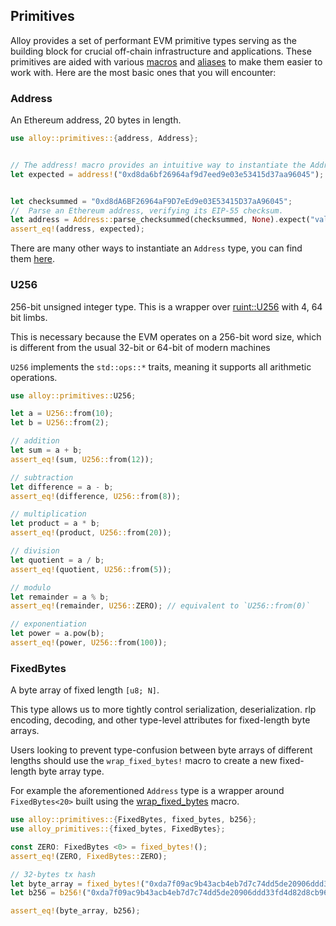 ## Primitives

Alloy provides a set of performant EVM primitive types serving as the building block for crucial off-chain infrastructure and applications. These primitives are aided with various [macros](https://docs.rs/alloy-primitives/latest/alloy_primitives/#macros) and [aliases](https://docs.rs/alloy-primitives/latest/alloy_primitives/#reexports) to make them easier to work with. Here are the most basic ones that you will encounter:

### Address

An Ethereum address, 20 bytes in length.

```rust
use alloy::primitives::{address, Address};


// The address! macro provides an intuitive way to instantiate the Address type from a string literal.
let expected = address!("0xd8da6bf26964af9d7eed9e03e53415d37aa96045"); // [!code hl]


let checksummed = "0xd8dA6BF26964aF9D7eEd9e03E53415D37aA96045";
//  Parse an Ethereum address, verifying its EIP-55 checksum.
let address = Address::parse_checksummed(checksummed, None).expect("valid checksum");
assert_eq!(address, expected);
```

There are many other ways to instantiate an `Address` type, you can find them [here](https://docs.rs/alloy-primitives/latest/alloy_primitives/struct.Address.html#method.from_word).

### U256

256-bit unsigned integer type. This is a wrapper over [ruint::U256](https://docs.rs/ruint/latest/ruint/struct.Uint.html) with 4, 64 bit limbs.

This is necessary because the EVM operates on a 256-bit word size, which is different from the usual 32-bit or 64-bit of modern machines

`U256` implements the `std::ops::*` traits, meaning it supports all arithmetic operations.

```rust
use alloy::primitives::U256;

let a = U256::from(10);
let b = U256::from(2);

// addition
let sum = a + b;
assert_eq!(sum, U256::from(12));

// subtraction
let difference = a - b;
assert_eq!(difference, U256::from(8));

// multiplication
let product = a * b;
assert_eq!(product, U256::from(20));

// division
let quotient = a / b;
assert_eq!(quotient, U256::from(5));

// modulo
let remainder = a % b;
assert_eq!(remainder, U256::ZERO); // equivalent to `U256::from(0)`

// exponentiation
let power = a.pow(b);
assert_eq!(power, U256::from(100));
```

### FixedBytes

A byte array of fixed length `[u8; N]`.

This type allows us to more tightly control serialization, deserialization. rlp encoding, decoding, and other type-level attributes for fixed-length byte arrays.

Users looking to prevent type-confusion between byte arrays of different lengths should use the `wrap_fixed_bytes!` macro to create a new fixed-length byte array type.

For example the aforementioned `Address` type is a wrapper around `FixedBytes<20>` built using the [wrap_fixed_bytes](https://docs.rs/alloy-primitives/latest/alloy_primitives/macro.wrap_fixed_bytes.html) macro.

```rust
use alloy::primitives::{FixedBytes, fixed_bytes, b256};
use alloy_primitives::{fixed_bytes, FixedBytes};

const ZERO: FixedBytes <0> = fixed_bytes!();
assert_eq!(ZERO, FixedBytes::ZERO);

// 32-bytes tx hash
let byte_array = fixed_bytes!("0xda7f09ac9b43acb4eb7d7c74dd5de20906ddd33fd4d82d8cb96997694b2d8e79");
let b256 = b256!("0xda7f09ac9b43acb4eb7d7c74dd5de20906ddd33fd4d82d8cb96997694b2d8e79");

assert_eq!(byte_array, b256);
```
